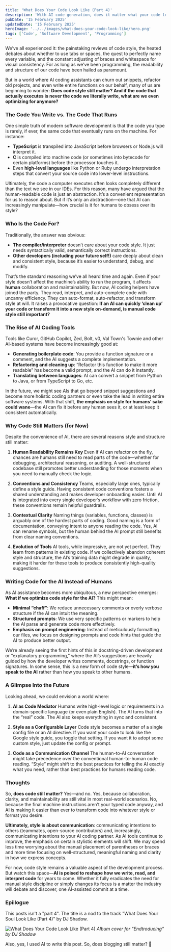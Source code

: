 ```yaml
---
title: 'What Does Your Code Look Like (Part 4)'
description: 'With AI code generation, does it matter what your code looks like?'
pubDate: '15 February 2025'
updatedDate: '15 February 2025'
heroImage: '../../images/what-does-your-code-look-like/hero.png'
tags: ['Code', 'Software Development', 'Programming']
---
```



We’ve all experienced it: the painstaking reviews of code style, the heated debates about whether to use tabs or spaces, the quest to perfectly name every variable, and the constant adjusting of braces and whitespace for visual consistency. For as long as we’ve been programming, the readability and structure of our code have been hailed as paramount.

But in a world where AI coding assistants can churn out snippets, refactor old projects, and even write entire functions on our behalf, many of us are beginning to wonder: **Does code style still matter? And if the code that actually executes is never the code we literally write, what are we even optimizing for anymore?**

### The Code You Write vs. The Code That Runs

One simple truth of modern software development is that the code you type is rarely, if ever, the same code that eventually runs on the machine. For instance:

- **TypeScript** is transpiled into JavaScript before browsers or Node.js will interpret it.
- **C** is compiled into machine code (or sometimes into bytecode for certain platforms) before the processor touches it.
- Even **high-level languages** like Python or Ruby undergo interpretation steps that convert your source code into lower-level instructions.

Ultimately, the code a computer executes often looks completely different than the text we see in our IDEs. For this reason, many have argued that the human-readable code is just an abstraction. It’s a convenient representation for us to reason about. But if it’s only an abstraction—one that AI can increasingly manipulate—how crucial is it for humans to obsess over its style?

### Who Is the Code For?

Traditionally, the answer was obvious:

- **The compiler/interpreter** doesn’t care about your code style. It just needs syntactically valid, semantically correct instructions.
- **Other developers (including your future self!)** care deeply about clean and consistent style, because it’s easier to understand, debug, and modify.

That’s the standard reasoning we’ve all heard time and again. Even if your style doesn’t affect the machine’s ability to run the program, it affects **human** collaboration and maintainability. But now, AI coding helpers have joined the party. They read, interpret, and auto-complete code with uncanny efficiency. They can auto-format, auto-refactor, and transform style at will. It raises a provocative question: **If an AI can quickly ‘clean up’ your code or transform it into a new style on-demand, is manual code style still important?**

### The Rise of AI Coding Tools

Tools like Curor, GitHub Copilot, Zed, Bolt, v0, Val Town's Townie and other AI-based systems have become increasingly good at:

- **Generating boilerplate code**: You provide a function signature or a comment, and the AI suggests a complete implementation.
- **Refactoring and cleaning up**: “Refactor this function to make it more readable” has become a valid prompt, and the AI can do it instantly.
- **Translating between languages**: AI can convert a snippet from Python to Java, or from TypeScript to Go, etc.

In the future, we might see AIs that go beyond snippet suggestions and become more holistic coding partners or even take the lead in writing entire software systems. With that shift, **the emphasis on style for humans’ sake could wane**—the AI can fix it before any human sees it, or at least keep it consistent automatically.

### Why Code Still Matters (for Now)

Despite the convenience of AI, there are several reasons style and structure still matter:

1. **Human Readability Remains Key**
   Even if AI can refactor on the fly, chances are humans still need to read parts of the code—whether for debugging, architectural reasoning, or auditing. A well-structured codebase still promotes better understanding for those moments when you need to manually check the logic.

2. **Conventions and Consistency**
   Teams, especially large ones, typically define a style guide. Having consistent code conventions fosters a shared understanding and makes developer onboarding easier. Until AI is integrated into every single developer’s workflow with zero friction, these conventions remain helpful guardrails.

3. **Contextual Clarity**
   Naming things (variables, functions, classes) is arguably one of the hardest parts of coding. Good naming is a form of documentation, conveying intent to anyone reading the code. Yes, AI can rename symbols, but the human behind the AI prompt still benefits from clear naming conventions.

4. **Evolution of Tools**
   AI tools, while impressive, are not yet perfect. They learn from patterns in existing code. If we collectively abandon coherent style and structure, the AI’s training data might degrade in quality, making it harder for these tools to produce consistently high-quality suggestions.

### Writing Code for the AI Instead of Humans

As AI assistance becomes more ubiquitous, a new perspective emerges: **What if we optimize code style for the AI?** This might mean:

- **Minimal “chaff”**: We reduce unnecessary comments or overly verbose structure if the AI can intuit the meaning.
- **Structured prompts**: We use very specific patterns or markers to help the AI parse and generate code more effectively.
- **Emphasis on prompt engineering**: Instead of meticulously formatting our files, we focus on designing prompts and code hints that guide the AI to produce better output.

We’re already seeing the first hints of this in docstring-driven development or “explanatory programming,” where the AI’s suggestions are heavily guided by how the developer writes comments, docstrings, or function signatures. In some sense, this is a new form of code style—**it’s how you speak to the AI** rather than how you speak to other humans.

### A Glimpse Into the Future

Looking ahead, we could envision a world where:

1. **AI as Code Mediator**
   Humans write high-level logic or requirements in a domain-specific language (or even plain English). The AI turns that into the “real” code. The AI also keeps everything in sync and consistent.

2. **Style as a Configurable Layer**
   Code style becomes a matter of a single config file or an AI directive. If you want your code to look like the Google style guide, you toggle that setting. If you want it to adopt some custom style, just update the config or prompt.

3. **Code as a Communication Channel**
   The human-to-AI conversation might take precedence over the conventional human-to-human code reading. “Style” might shift to the best practices for telling the AI exactly what you need, rather than best practices for humans reading code.

### Thoughts

So, **does code still matter?** Yes—and no. Yes, because collaboration, clarity, and maintainability are still vital in most real-world scenarios. No, because the final machine instructions aren’t your typed code anyway, and AI is making it easier than ever to transform code into whatever style or format you desire.

**Ultimately, style is about communication**: communicating intentions to others (teammates, open-source contributors) and, increasingly, communicating intentions to your AI coding partner. As AI tools continue to improve, the emphasis on certain stylistic elements will shift. We may spend less time worrying about the manual placement of parentheses or braces and more time focusing on well-structured, meaningful naming and clarity in how we express concepts.

For now, code style remains a valuable aspect of the development process. But watch this space—**AI is poised to reshape how we write, read, and interpret code** for years to come. Whether it fully eradicates the need for manual style discipline or simply changes its focus is a matter the industry will debate and discover, one AI-assisted commit at a time.

### Epiilogue

This posts isn't a "part 4". The title is a nod to the track "What Does Your Soul Look Like (Part 4)" by DJ Shadow.

<Image src={album} alt="What Does Your Code Look Like (Part 4)" />
<cite>Album cover for "Endtroducing" by DJ Shadow</cite>

Also, yes, I used AI to write this post. So, does blogging still matter? 🤔
